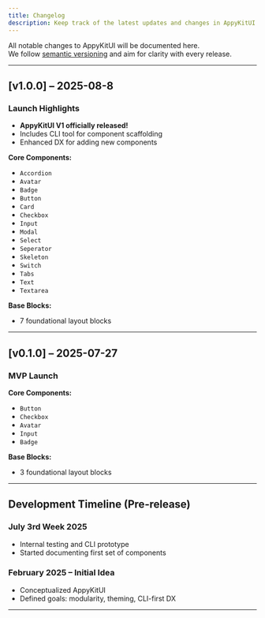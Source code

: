 ```yaml
---
title: Changelog
description: Keep track of the latest updates and changes in AppyKitUI.
---
```



All notable changes to AppyKitUI will be documented here.  
We follow [semantic versioning](https://semver.org/) and aim for clarity with every release.

---

## [v1.0.0] – 2025-08-8

###  Launch Highlights
- **AppyKitUI V1 officially released!**
- Includes CLI tool for component scaffolding
- Enhanced DX for adding new components

**Core Components:**

- `Accordion`
- `Avatar`
- `Badge`
- `Button`
- `Card`
- `Checkbox`
- `Input`
- `Modal`
- `Select`
- `Seperator`
- `Skeleton`
- `Switch`
- `Tabs`
- `Text`
- `Textarea`

**Base Blocks:**
- 7 foundational layout blocks 
---

## [v0.1.0] – 2025-07-27

###  MVP Launch

**Core Components:**
- `Button`
- `Checkbox`
- `Avatar`
- `Input`
- `Badge`

**Base Blocks:**
- 3 foundational layout blocks 

---

##  Development Timeline (Pre-release)

### July 3rd Week 2025
- Internal testing and CLI prototype
- Started documenting first set of components

### February 2025 – Initial Idea
- Conceptualized AppyKitUI
- Defined goals: modularity, theming, CLI-first DX

---

